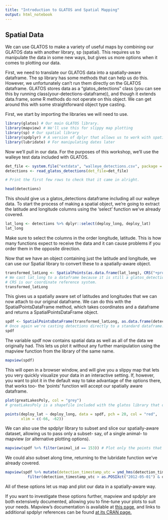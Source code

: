 ```yaml
---
title: "Introduction to GLATOS and Spatial Mapping"
output: html_notebook
---
```


## Spatial Data
We can use GLATOS to make a variety of useful maps by combining our GLATOS data with another library, sp (spatial). This requires us to manipulate the data in some new ways, but gives us more options when it comes to plotting our data.

First, we need to translate our GLATOS data into a spatially-aware dataframe. The sp library has some methods that can help us do this. However, we unfortunately can't run them directly on the GLATOS dataframe. GLATOS stores data as a "glatos_detections" class (you can see this by running class(your-detections-dataframe)), and though it extends data.frame, some R methods do not operate on this object. We can get around this with some straightforward object type casting.

First, we start by importing the libraries we will need to use.

```r
library(glatos) # Our main GLATOS library.
library(mapview) # We'll use this for slippy map plotting
library(sp) # Our spatial library
library(spdplyr) # A version of dplyr that allows us to work with spatial data
library(lubridate) # For manipulating dates later
```

Now we'll pull in our data. For the purposes of this workshop, we'll use the walleye test data included with GLATOS.

```r
det_file <- system.file("extdata", "walleye_detections.csv", package = "glatos")
detections <- read_glatos_detections(det_file=det_file)

# Print the first few rows to check that it came in alright.

head(detections)
```

This should give us a glatos_detections dataframe including all our walleye data. To start the process of making a spatial object, we're going to extract the latitude and longitude columns using the 'select' function we've already covered.

```r
lat_long <- detections %>% dplyr::select(deploy_long, deploy_lat)
lat_long
```

Make sure to select the columns in the order longitude, latitude. This is how many functions expect to receive the data and it can cause problems if you order them in the opposite direction.

Now that we have an object containing just the latitude and longitude, we can use our Spatial library to convert these to a spatially-aware object.

```r
transformed_latLong <- SpatialPoints(as.data.frame(lat_long), CRS("+proj=longlat"))
# We cast lat_long to a dataframe because it is still a glatos_detections dataframe.
# CRS is our coordinate reference system.
transformed_latLong
```

This gives us a spatially aware set of latitudes and longitudes that we can now attach to our original dataframe. We can do this with the SpatialPointsDataFrame method, which takes coordinates and a dataframe and returns a SpatialPointsDataFrame object.

```r
spdf <- SpatialPointsDataFrame(transformed_latLong, as.data.frame(detections))
# Once again we're casting detections directly to a standard dataframe.
spdf
```

The variable spdf now contains spatial data as well as all of the data we originally had. This lets us plot it without any further manipulation using the mapview function from the library of the same name.

```r
mapview(spdf)
```

This will open in a browser window, and will give you a slippy map that lets you very quickly visualize your data in an interactive setting. If, however, you want to plot it in the default way to take advantage of the options there, that works too- the ‘points’ function will accept our spatially aware dataframe.

```r
plot(greatLakesPoly, col = "grey")
# greatLakesPoly is a shapefile included with the glatos library that outlines the Great Lakes.

points(deploy_lat ~ deploy_long, data = spdf, pch = 20, col = "red",
       xlim = c(-66, -62))
```

We can also use the spdplyr library to subset and slice our spatially-aware dataset, allowing us to pass only a subset- say, of a single animal- to mapview (or alternative plotting options).

```r
mapview(spdf %>% filter(animal_id == 153)) # Plot only the points that correspond to the fish with the animal_id 153.
```

We could also subset along time, returning to the lubridate function we’ve already covered.

```r
mapview(spdf %>% mutate(detection_timestamp_utc = ymd_hms(detection_timestamp_utc)) %>%
          filter(detection_timestamp_utc > as.POSIXct("2012-05-01") & detection_timestamp_utc < as.POSIXct("2012-06-01")))
```


All of these options let us map and plot our data in a spatially-aware way.

If you want to investigate these options further, mapview and spdplyr are both extensively documented, allowing you to fine-tune your plots to suit your needs. Mapview's documentation is available at [this page](https://r-spatial.github.io/mapview/index.html), and links to additional spdplyr references can be found [at its CRAN page.](https://cran.r-project.org/web/packages/spdplyr/index.html)
